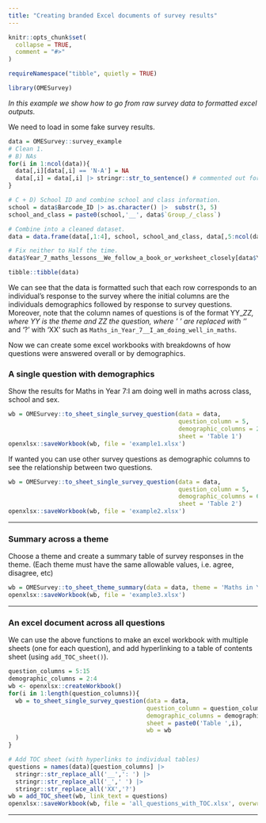 ```yaml
---
title: "Creating branded Excel documents of survey results"
---
```


```r
knitr::opts_chunk$set(
  collapse = TRUE,
  comment = "#>"
)

requireNamespace("tibble", quietly = TRUE)
```

```r
library(OMESurvey)
```


*In this example we show how to go from raw survey data to formatted excel outputs.*

We need to load in some fake survey results.

```r
data = OMESurvey::survey_example
# Clean 1. 
# B) NAs
for(i in 1:ncol(data)){
  data[,i][data[,i] == 'N-A'] = NA
  data[,i] = data[,i] |> stringr::str_to_sentence() # commented out for example.
}

# C + D) School ID and combine school and class information.
school = data$Barcode_ID |> as.character() |>  substr(3, 5)
school_and_class = paste0(school,'__', data$`Group_/_class`) 

# Combine into a cleaned dataset. 
data = data.frame(data[,1:4], school, school_and_class, data[,5:ncol(data)])

# Fix neither to Half the time.
data$Year_7_maths_lessons__We_follow_a_book_or_worksheet_closely[data$Year_7_maths_lessons__We_follow_a_book_or_worksheet_closely == 'Neither'] = 'Half the time'

tibble::tibble(data)
```

We can see that the data is formatted such that each row corresponds to an individual's response to the survey where the initial columns are the individuals demographics followed by response to survey questions. Moreover, note that the column names of questions is of the format YY__ZZ, where YY is the theme and ZZ the question, where ' ' are replaced with '_' and '?' with 'XX' such as `Maths_in_Year_7__I_am_doing_well_in_maths`.

Now we can create some excel workbooks with breakdowns of how questions were answered overall or by demographics. 

### A single question with demographics

Show the results for Maths in Year 7:I am doing well in maths across class, school and sex. 

```r
wb = OMESurvey::to_sheet_single_survey_question(data = data,
                                                question_column = 5,
                                                demographic_columns = 2:4,
                                                sheet = 'Table 1')
openxlsx::saveWorkbook(wb, file = 'example1.xlsx')
```

If wanted you can use other survey questions as demographic columns to see the relationship between two questions.
```r
wb = OMESurvey::to_sheet_single_survey_question(data = data,
                                                question_column = 5,
                                                demographic_columns = 6:8,
                                                sheet = 'Table 2')
openxlsx::saveWorkbook(wb, file = 'example2.xlsx')
```

***

### Summary across a theme

Choose a theme and create a summary table of survey responses in the theme. (Each theme must have the same allowable values, i.e. agree, disagree, etc)

```r
wb = OMESurvey::to_sheet_theme_summary(data = data, theme = 'Maths in Year 7')
openxlsx::saveWorkbook(wb, file = 'example3.xlsx')
```

***

### An excel document across all questions

We can use the above functions to make an excel workbook with multiple sheets (one for each question), and add hyperlinking to a table of contents sheet (using `add_TOC_sheet()`).

```r
question_columns = 5:15
demographic_columns = 2:4
wb <- openxlsx::createWorkbook()
for(i in 1:length(question_columns)){
  wb = to_sheet_single_survey_question(data = data,
                                       question_column = question_columns[i],
                                       demographic_columns = demographic_columns,
                                       sheet = paste0('Table ',i),
                                       wb = wb
  )
}

# Add TOC sheet (with hyperlinks to individual tables)
questions = names(data)[question_columns] |>
  stringr::str_replace_all('__',': ') |>
  stringr::str_replace_all('_',' ') |>
  stringr::str_replace_all('XX','?') 
wb = add_TOC_sheet(wb, link_text = questions)
openxlsx::saveWorkbook(wb, file = 'all_questions_with_TOC.xlsx', overwrite = T)
```
***
